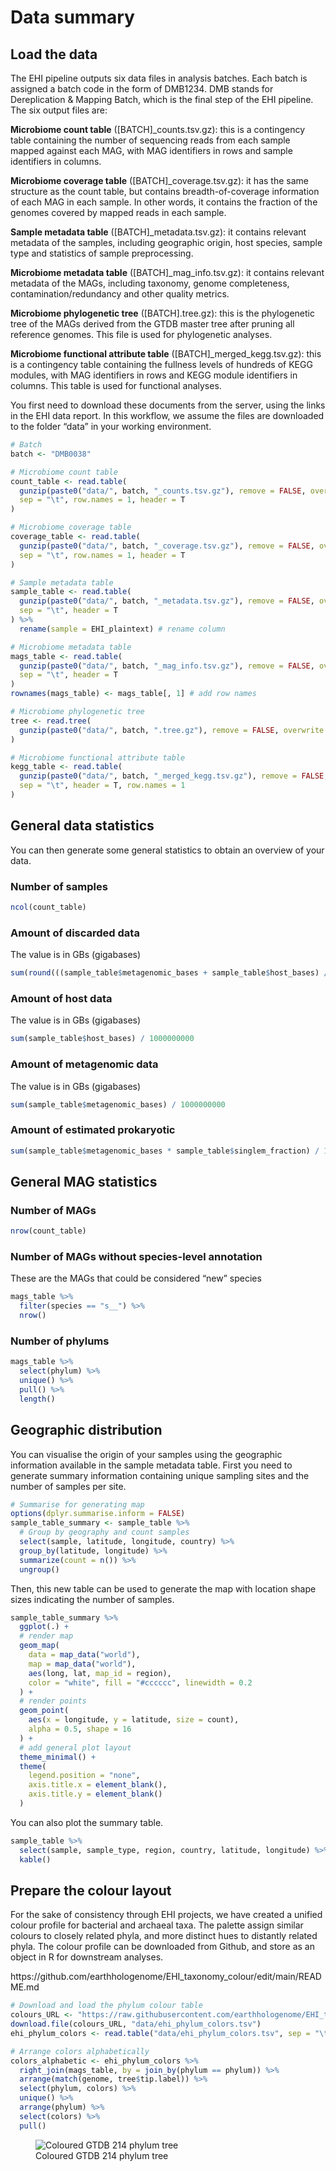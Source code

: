 # Data summary

## Load the data

The EHI pipeline outputs six data files in analysis batches. Each batch is assigned a batch code in the form of DMB1234. DMB stands for Dereplication & Mapping Batch, which is the final step of the EHI pipeline. The six output files are:

**Microbiome count table** ([BATCH]_counts.tsv.gz): this is a contingency table containing the number of sequencing reads from each sample mapped against each MAG, with MAG identifiers in rows and sample identifiers in columns.

**Microbiome coverage table** ([BATCH]_coverage.tsv.gz): it has the same structure as the count table, but contains breadth-of-coverage information of each MAG in each sample. In other words, it contains the fraction of the genomes covered by mapped reads in each sample.

**Sample metadata table** ([BATCH]_metadata.tsv.gz): it contains relevant metadata of the samples, including geographic origin, host species, sample type and statistics of sample preprocessing.

**Microbiome metadata table** ([BATCH]_mag_info.tsv.gz): it contains relevant metadata of the MAGs, including taxonomy, genome completeness, contamination/redundancy and other quality metrics.

**Microbiome phylogenetic tree** ([BATCH].tree.gz): this is the phylogenetic tree of the MAGs derived from the GTDB master tree after pruning all reference genomes. This file is used for phylogenetic analyses.

**Microbiome functional attribute table** ([BATCH]_merged_kegg.tsv.gz): this is a contingency table containing the  fullness levels of hundreds of KEGG modules, with MAG identifiers in rows and KEGG module identifiers in columns. This table is used for functional analyses.

You first need to download these documents from the server, using the links in the EHI data report. In this workflow, we assume the files are downloaded to the folder "data" in your working environment.

```r
# Batch
batch <- "DMB0038"

# Microbiome count table
count_table <- read.table(
  gunzip(paste0("data/", batch, "_counts.tsv.gz"), remove = FALSE, overwrite = TRUE),
  sep = "\t", row.names = 1, header = T
)

# Microbiome coverage table
coverage_table <- read.table(
  gunzip(paste0("data/", batch, "_coverage.tsv.gz"), remove = FALSE, overwrite = TRUE),
  sep = "\t", row.names = 1, header = T
)

# Sample metadata table
sample_table <- read.table(
  gunzip(paste0("data/", batch, "_metadata.tsv.gz"), remove = FALSE, overwrite = TRUE),
  sep = "\t", header = T
) %>%
  rename(sample = EHI_plaintext) # rename column

# Microbiome metadata table
mags_table <- read.table(
  gunzip(paste0("data/", batch, "_mag_info.tsv.gz"), remove = FALSE, overwrite = TRUE),
  sep = "\t", header = T
)
rownames(mags_table) <- mags_table[, 1] # add row names

# Microbiome phylogenetic tree
tree <- read.tree(
  gunzip(paste0("data/", batch, ".tree.gz"), remove = FALSE, overwrite = TRUE)
)

# Microbiome functional attribute table
kegg_table <- read.table(
  gunzip(paste0("data/", batch, "_merged_kegg.tsv.gz"), remove = FALSE, overwrite = TRUE),
  sep = "\t", header = T, row.names = 1
)
```

## General data statistics

You can then generate some general statistics to obtain an overview of your data.

### Number of samples{-}
```r
ncol(count_table)
```
### Amount of discarded data{-}
The value is in GBs (gigabases)
```r
sum(round(((sample_table$metagenomic_bases + sample_table$host_bases) / (1 - sample_table$bases_lost_fastp_percent)) - (sample_table$metagenomic_bases + sample_table$host_bases))) / 1000000000
```
### Amount of host data{-}
The value is in GBs (gigabases)
```r
sum(sample_table$host_bases) / 1000000000
```
### Amount of metagenomic data{-}
The value is in GBs (gigabases)
```r
sum(sample_table$metagenomic_bases) / 1000000000
```
### Amount of estimated prokaryotic{-}
```r
sum(sample_table$metagenomic_bases * sample_table$singlem_fraction) / 1000000000
```

## General MAG statistics

### Number of MAGs{-}

```r
nrow(count_table)
```
### Number of MAGs without species-level annotation{-}
These are the MAGs that could be considered "new" species
```r
mags_table %>%
  filter(species == "s__") %>%
  nrow()
```

### Number of phylums
```r
mags_table %>%
  select(phylum) %>%
  unique() %>%
  pull() %>%
  length()
```

## Geographic distribution

You can visualise the origin of your samples using the geographic information available in the sample metadata table. First you need to generate summary information containing unique sampling sites and the number of samples per site.

```r
# Summarise for generating map
options(dplyr.summarise.inform = FALSE)
sample_table_summary <- sample_table %>%
  # Group by geography and count samples
  select(sample, latitude, longitude, country) %>%
  group_by(latitude, longitude) %>%
  summarize(count = n()) %>%
  ungroup()
```

Then, this new table can be used to generate the map with location shape sizes indicating the number of samples.

```r
sample_table_summary %>%
  ggplot(.) +
  # render map
  geom_map(
    data = map_data("world"),
    map = map_data("world"),
    aes(long, lat, map_id = region),
    color = "white", fill = "#cccccc", linewidth = 0.2
  ) +
  # render points
  geom_point(
    aes(x = longitude, y = latitude, size = count),
    alpha = 0.5, shape = 16
  ) +
  # add general plot layout
  theme_minimal() +
  theme(
    legend.position = "none",
    axis.title.x = element_blank(),
    axis.title.y = element_blank()
  )
```

You can also plot the summary table.

```r
sample_table %>%
  select(sample, sample_type, region, country, latitude, longitude) %>%
  kable()
```


## Prepare the colour layout

For the sake of consistency through EHI projects, we have created a unified colour profile for bacterial and archaeal taxa. The palette assign similar colours to closely related phyla, and more distinct hues to distantly related phyla. The colour profile can be downloaded from Github, and store as an object in R for downstream analyses.

https://github.com/earthhologenome/EHI_taxonomy_colour/edit/main/README.md

```r
# Download and load the phylum colour table
colours_URL <- "https://raw.githubusercontent.com/earthhologenome/EHI_taxonomy_colour/main/ehi_phylum_colors.tsv"
download.file(colours_URL, "data/ehi_phylum_colors.tsv")
ehi_phylum_colors <- read.table("data/ehi_phylum_colors.tsv", sep = "\t", header = T, comment.char = "")

# Arrange colors alphabetically
colors_alphabetic <- ehi_phylum_colors %>%
  right_join(mags_table, by = join_by(phylum == phylum)) %>%
  arrange(match(genome, tree$tip.label)) %>%
  select(phylum, colors) %>%
  unique() %>%
  arrange(phylum) %>%
  select(colors) %>%
  pull()
```
![Coloured GTDB 214 phylum tree](https://raw.githubusercontent.com/earthhologenome/EHI_taxonomy_colour/main/phylum_tree.png)
